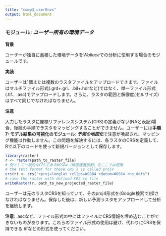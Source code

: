 ```yaml
---
title: "comp3_userEnvs"
output: html_document
---
```


### **モジュール:** ***ユーザー所有の環境データ***

**背景**

ユーザーが独自に蓄積した環境データを*Wallace*での分析に使用する場合のモジュールです。

**実装**

ユーザーは1個または複数のラスタファイルをアップロードできます。ファイルはマルチファイル形式(.grd+.gri、.bil+.hdrなど)ではなく、単一ファイル形式(.tif、.asc)でアップロードします。さらに、ラスタの範囲と解像度(セルサイズ)はすべて同じでなければなりません。

**注意**

入力したラスタに座標リファレンスシステム(CRS)の定義がない(NAと表記)場合、後続の手順でラスタをマッピングすることができません。ユーザーには**手順7: モデル結果の可視化の****モジュール**: ***予測の地図化***で注意が喚起され、マッピング機能は作動しません。この問題を解決するには、各ラスタのCRSを定義して、Rで以下のコードを使って新規バージョンとして保存します。

```r
library(raster)
r <- raster(path_to_raster_file)
# 例として一般的なCRSであるWGS84（緯度経度投影）をここでは使用
# the text format for these CRS's is called proj4
crs(r) <- crs("+proj=longlat +ellps=WGS84 +datum=WGS84 +no_defs")
# save the raster with defined CRS to file
writeRaster(r, path_to_new_projected_raster_file)
```

ユーザーは元のラスタCRSを知っていて、そのproj4形式を(Google検索で)探さなければなりません。保存した後は、新しい予測ラスタをアップロードして分析を継続します。

**注意**: .ascなど、ファイル形式の中にはファイルにCRS情報を埋め込むことができないものがあります。これらのファイル形式の使用は避け、代わりにCRSを保持できる.tifなどの形式を使ってください。
